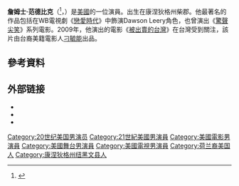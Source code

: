 {{noteTA
|1=zh-cn:詹姆斯;zh-hk:占士;zh-tw:詹姆士;
}}
{{Infobox person
| name         = James Van Der Beek
| image        = JamesVanDerBeekSept2013TIFF.jpg
| caption      =
| birth_name   = James David Van Der Beek
| birth_date   = {{Birth date and age|1977|3|8}}
| birth_place  = {{flagicon|USA}} 美國康涅狄格州柴郡
| occupation   = 演員
| years_active = 1993–現在
| spouse       = {{marriage|[[Heather_McComb|Heather McComb]]|2003|2010}}<br>{{marriage|Kimberly Van Der Beek|2010}}
| children     = 5 
}}
'''詹姆士·范德比克'''（{{lang-en|James David Van Der Beek}}<ref name="US Weekly Exclusive, 25 Things About Me">{{cite web|title=James Van Der Beek: 25 Things You Don’t Know About Me|date=January 16, 2013|url=http://www.usmagazine.com/entertainment/news/james-van-der-beek-25-things-you-dont-know-about-me-2013161|publisher=usmagazine.com|accessdate=16 January 2013|archive-date=2013-02-16|archive-url=https://archive.today/20130216235628/http://www.usmagazine.com/entertainment/news/james-van-der-beek-25-things-you-dont-know-about-me-2013161|dead-url=no}}</ref>，{{bd|1977年|3月8日||}}）是[[美國|美國]]的一位演員。出生在康涅狄格州柴郡。他最著名的作品包括在WB電視劇《[[戀愛時代|戀愛時代]]》中飾演Dawson Leery角色，也曾演出《[[驚聲尖笑|驚聲尖笑]]》系列電影。2009年，他演出的電影《[[被出賣的台灣|被出賣的台灣]]》在台灣受到關注，該片由台裔美籍電影人[[刁毓能|刁毓能]]出品。

==參考資料==
{{Reflist}}

== 外部链接 ==
{{commons category|James Van Der Beek}}
* {{IMDb name|0004735}}
* {{Twitter|vanderjames}}
* {{Facebook|VanDerJames}}

{{Authority control}}

{{DEFAULTSORT:Van Der Beek, James}}
[[Category:20世纪美国男演员|Category:20世纪美国男演员]]
[[Category:21世紀美國男演員|Category:21世紀美國男演員]]
[[Category:美國電影男演員|Category:美國電影男演員]]
[[Category:美國舞台男演員|Category:美國舞台男演員]]
[[Category:美國電視男演員|Category:美國電視男演員]]
[[Category:荷兰裔美国人|Category:荷兰裔美国人]]
[[Category:康涅狄格州纽黑文县人|Category:康涅狄格州纽黑文县人]]